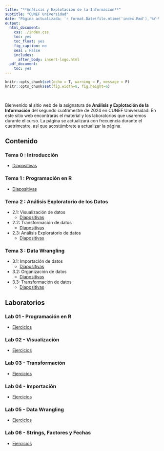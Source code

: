 ---
title: "**Análisis y Explotación de la Información**"
subtitle: "CUNEF Universidad"
date: "Página actualizada: `r format.Date(file.mtime('index.Rmd'),'%Y-%m-%d')`"
output:
  html_document:
    css: ./index.css
    toc: yes
    toc_float: yes
    fig_caption: no
    seal : False
    includes:
      after_body: insert-logo.html
  pdf_document:
    toc: yes
---


<div class="title-logo"></div>

```{r packages_setup, echo=FALSE, message=FALSE, warning=FALSE}
knitr::opts_chunk$set(echo = T, warning = F, message = F)
knitr::opts_chunk$set(fig.width=8, fig.height=6) 
```

<br />

Bienvenido al sitio web de la asignatura de **Análisis y Explotación de la Información** del segundo cuatrimestre de 2024 en CUNEF Universidad. En este sitio web encontrarás el material y los laboratorios que usaremos durante el curso. La página se actualizará con frecuencia durante el cuatrimestre, así que acostúmbrate a actualizar la página.

## **Contenido**

### Tema 0 : Introducción
  - [Diapositivas](./tema0/tema0.html)


### Tema 1 : Programación en R
  - [Diapositivas](./tema1/tema1.html)
  
  
### Tema 2 : Análisis Exploratorio de los Datos
- 2.1: Visualización de datos
  - [Diapositivas](./tema2/tema2-1.html)
 

- 2.2: Transformación de datos
  - [Diapositivas](./tema2/tema2-2.html)


- 2.3: Análisis Exploratorio de datos
  - [Diapositivas](./tema2/tema2-3.html)
 

### Tema 3 : Data Wrangling
  - 3.1: Importación de datos
    - [Diapositivas](./tema3/tema3-1.html)

  - 3.2: Organización de datos
    - [Diapositivas](./tema3/tema3-2.html)
    
  
  - 3.3: Transformación de datos
    - [Diapositivas](./tema3/tema3-3.html)

<!--

### Tema 4 : Modelización
  - [Diapositivas](./tema4/tema4.html)

  
### Tema 5 : Comunicación de Resultados
  - [Diapositivas](./tema5/tema5.html)


-->


## **Laboratorios**


### Lab 01 - Programación en R 
  - [Ejercicios](./labs/lab1.html)

### Lab 02 - Visualización 
  - [Ejercicios](./labs/lab2.html)

### Lab 03 - Transformación
  - [Ejercicios](./labs/lab3.html)
  

### Lab 04 - Importación
  - [Ejercicios](./labs/lab4.html)
  

### Lab 05 - Data Wrangling
  - [Ejercicios](./labs/lab5.html)


### Lab 06 - Strings, Factores y Fechas
  - [Ejercicios](./labs/lab6.html)

<!--

### Lab 07 - Modelos
  - [Ejercicios](./labs/lab7.html)

--> 
